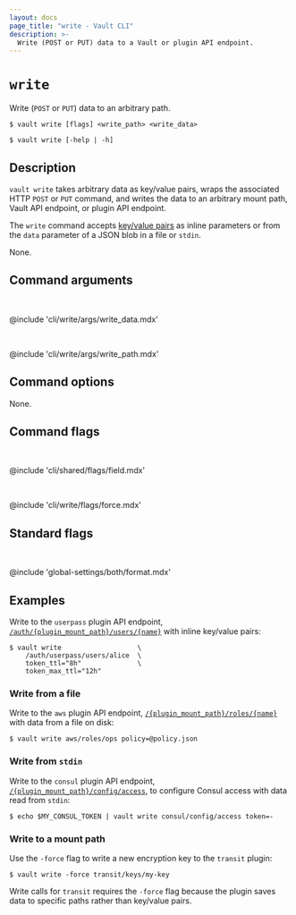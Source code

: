 ```yaml
---
layout: docs
page_title: "write - Vault CLI"
description: >-
  Write (POST or PUT) data to a Vault or plugin API endpoint.
---
```


# `write`

Write (`POST` or `PUT`) data to an arbitrary path.

<CodeBlockConfig hideClipboard>

```shell-session
$ vault write [flags] <write_path> <write_data>

$ vault write [-help | -h]
```

</CodeBlockConfig>

## Description

`vault write` takes arbitrary data as key/value pairs, wraps the associated HTTP
`POST` or `PUT` command, and writes the data to an arbitrary mount path, Vault
API endpoint, or plugin API endpoint.

The `write` command accepts [key/value pairs](/vault/docs/commands#passing-data)
as inline parameters or from the `data` parameter of a JSON blob in a file or
`stdin`.

<Tip title="Related API endpoints">

  None.

</Tip>


## Command arguments

<br />

@include 'cli/write/args/write_data.mdx'

<br />

@include 'cli/write/args/write_path.mdx'


## Command options

None.


## Command flags

<br />

@include 'cli/shared/flags/field.mdx'

<br />

@include 'cli/write/flags/force.mdx'


## Standard flags

<br />

@include 'global-settings/both/format.mdx'


## Examples

Write to the `userpass` plugin API endpoint,
[`/auth/{plugin_mount_path}/users/{name}`](/vault/api-docs/auth/userpass#create-update-user)
with inline key/value pairs:

```shell-session
$ vault write                   \
    /auth/userpass/users/alice  \
    token_ttl="8h"              \
    token_max_ttl="12h"
```


### Write from a file

Write to the `aws` plugin API endpoint,
[`/{plugin_mount_path}/roles/{name}`](/vault/api-docs/secret/aws#create-update-role)
with data from a file on disk:

```shell-session
$ vault write aws/roles/ops policy=@policy.json
```

### Write from `stdin`

Write to the `consul` plugin API endpoint,
[`/{plugin_mount_path}/config/access`](/vault/api-docs/secret/consul#configure-access),
to configure Consul access with data read from `stdin`:

```shell-session
$ echo $MY_CONSUL_TOKEN | vault write consul/config/access token=-
```

### Write to a mount path

Use the `-force` flag to write a new encryption key to the `transit` plugin:

```shell-session
$ vault write -force transit/keys/my-key
```

Write calls for `transit` requires the `-force` flag because the plugin saves
data to specific paths rather than key/value pairs.
